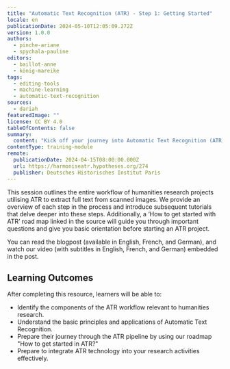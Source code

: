 ```yaml
---
title: "Automatic Text Recognition (ATR) - Step 1: Getting Started"
locale: en
publicationDate: 2024-05-10T12:05:09.272Z
version: 1.0.0
authors:
  - pinche-ariane
  - spychala-pauline
editors:
  - baillot-anne
  - könig-mareike
tags:
  - editing-tools
  - machine-learning
  - automatic-text-recognition
sources:
  - dariah
featuredImage: ""
license: CC BY 4.0
tableOfContents: false
summary:
  content: "Kick off your journey into Automatic Text Recognition (ATR) with our introductory tutorial video. This is the first video of a tutorial series dedicated to extracting full text from scanned images. "
contentType: training-module
remote:
  publicationDate: 2024-04-15T08:00:00.000Z
  url: https://harmoniseatr.hypotheses.org/274
  publisher: Deutsches Historisches Institut Paris
---
```

This session outlines the entire workflow of humanities research projects utilising ATR to extract full text from scanned images. We provide an overview of each step in the process and introduce subsequent tutorials that delve deeper into these steps. Additionally, a ‘How to get started with ATR’ road map linked in the source will guide you through important questions and give you basic orientation before starting an ATR project.

You can read the blogpost (available in English, French, and German), and watch our video (with subtitles in English, French, and German) embedded in the post.

## Learning Outcomes

After completing this resource, learners will be able to:

* Identify the components of the ATR workflow relevant to humanities research.
* Understand the basic principles and applications of Automatic Text Recognition.
* Prepare their journey through the ATR pipeline by using our roadmap "How to get started in ATR?"
* Prepare to integrate ATR technology into your research activities effectively.

<ExternalResource title="Interested in learning more?" subtitle="Check out &#x22;Automatic Text Recognition - Step 1: Getting Started&#x22;" url="https://harmoniseatr.hypotheses.org/274" />

